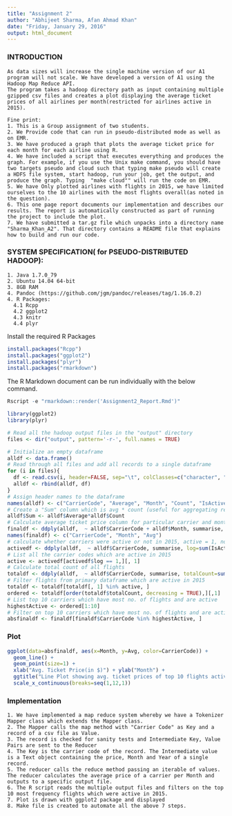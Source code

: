 ```yaml
---
title: "Assignment 2"
author: "Abhijeet Sharma, Afan Ahmad Khan"
date: "Friday, January 29, 2016"
output: html_document
---
```

### INTRODUCTION
```
As data sizes will increase the single machine version of our A1 program will not scale. We have developed a version of A1 using the Hadoop Map Reduce API. 
The program takes a hadoop directory path as input containing multiple gzipped csv files and creates a plot displaying the average ticket prices of all airlines per month(restricted for airlines active in 2015).

Fine print: 
1. This is a Group assignment of two students. 
2. We Provide code that can run in pseudo-distributed mode as well as on EMR. 
3. We have produced a graph that plots the average ticket price for each month for each airline using R. 
4. We have included a script that executes everything and produces the graph. For example, if you use the Unix make command, you should have two targets pseudo and cloud such that typing make pseudo will create a HDFS file system, start hadoop, run your job, get the output, and produce the graph. Typing  "make cloud"" will run the code on EMR. 
5. We have Only plotted airlines with flights in 2015, we have limited ourselves to the 10 airlines with the most flights overall(as noted in the question). 
6. This one page report documents our implementation and describes our results. The report is automatically constructed as part of running the project to include the plot.
7. We have submitted a tar.gz file which unpacks into a directory name "Sharma_Khan_A2". That directory contains a README file that explains how to build and run our code.
```

### SYSTEM SPECIFICATION( for PSEUDO-DISTRIBUTED HADOOP):
```
1. Java 1.7.0_79
2. Ubuntu 14.04 64-bit
3. 8GB RAM
4. Pandoc (https://github.com/jgm/pandoc/releases/tag/1.16.0.2)
4. R Packages:
  4.1 Rcpp
  4.2 ggplot2
  4.3 knitr
  4.4 plyr
```

Install the required R Packages
```r
install.packages("Rcpp")
install.packages("ggplot2")
install.packages("plyr")
install.packages("rmarkdown")
```

The R Markdown document can be run individually with the below command.
```r
Rscript -e "rmarkdown::render('Assignment2_Report.Rmd')"
```

```r
library(ggplot2)
library(plyr)

# Read all the hadoop output files in the "output" directory
files <- dir("output", pattern='-r-', full.names = TRUE)

# Initialize an empty dataframe
alldf <- data.frame()
# Read through all files and add all records to a single dataframe
for (i in files){
  df <- read.csv(i, header=FALSE, sep="\t", colClasses=c("character", "numeric", "integer", "integer", "logical"))
  alldf <- rbind(alldf, df)
}
# Assign header names to the dataframe
names(alldf) <- c("CarrierCode", "Average", "Month", "Count", "IsActive")
# Create a "Sum" column which is avg * count (useful for aggregating records)
alldf$Sum <- alldf$Average*alldf$Count
# Calculate average ticket price column for particular carrier and month
finaldf <- ddply(alldf,  ~ alldf$CarrierCode + alldf$Month, summarise, Avg=sum(Sum)/sum(Count))
names(finaldf) <- c("CarrierCode", "Month", "Avg")
# calculate whether carriers were active or not in 2015, active = 1, non-active = 0
activedf <- ddply(alldf,  ~ alldf$CarrierCode, summarise, log=sum(IsActive))
# List all the carrier codes which are active in 2015
active <- activedf[activedf$log == 1,][, 1]
# Calculate total count of all flights
totaldf <- ddply(alldf,  ~ alldf$CarrierCode, summarise, totalCount=sum(Sum))
# Filter flights from primary dataframe which are active in 2015
totaldf <- totaldf[totaldf[, 1] %in% active, ]
ordered <- totaldf[order(totaldf$totalCount, decreasing = TRUE),][,1]
# List top 10 carriers which have most no. of flights and are active
highestActive <- ordered[1:10]
# Filter on top 10 carriers which have most no. of flights and are active
absfinaldf <- finaldf[finaldf$CarrierCode %in% highestActive, ]
```

### Plot
```r
ggplot(data=absfinaldf, aes(x=Month, y=Avg, color=CarrierCode)) +
  geom_line() + 
  geom_point(size=1) +
  xlab("Avg. Ticket Price(in $)") + ylab("Month") +
  ggtitle("Line Plot showing avg. ticket prices of top 10 flights active in 2015") +
  scale_x_continuous(breaks=seq(1,12,1))
```

### Implementation
```
1. We have implemented a map reduce system whereby we have a Tokenizer Mapper class which extends the Mapper class.
2. The Mapper calls the map method with "Carrier Code" as Key and a record of a csv file as Value.
3. The record is checked for sanity tests and Intermediate Key, Value Pairs are sent to the Reducer
4. The Key is the carrier code of the record. The Intermediate value is a Text object containing the price, Month and Year of a single record.
5. The reducer calls the reduce method passing an iterable of values. The reducer calculates the average price of a carrier per Month and outputs to a specific output file.
6. The R script reads the multiple output files and filters on the top 10 most frequency flights which were active in 2015.
7. Plot is drawn with ggplot2 package and displayed
8. Make file is created to automate all the above 7 steps.
```

